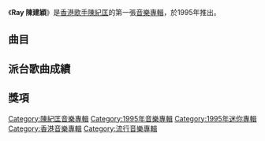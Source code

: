 {{Album infobox | <!-- See Wikipedia:WikiProject_Albums -->
| Name        = Ray 陳建穎
| Type        = [[EP|EP]]
| Artist      = [[陳建穎|陳建穎]]
| Cover       = Ray 陳建穎.jpg
| Released    = 1995年
| Recorded    = 1995年
| Genre       = [[粵語流行音樂|粵語流行音樂]]
| Length      = 29分2秒
| Label       = [[正東唱片|正東唱片]]
| Last album  = 
| This album  = '''Ray 陳建穎'''<br>（1995年）
| Next album  = [[我的喜與哀|我的喜與哀]]<br>（1996年）
}}

《'''Ray 陳建穎'''》是[[香港|香港]][[歌手|歌手]][[陳紀匡|陳紀匡]]的第一張[[音樂專輯|音樂專輯]]，於1995年推出。

==曲目==
{{tracklist
| headline = CD
| total_length = 29:02

| all_producer = [[梁榮駿|梁榮駿]]

| title1 = 陪我
| music1 = [[雷宇揚|雷宇揚]]
| lyrics1 = [[黃偉文|黃偉文]]
| arranger1 = [[劉志遠_(香港音樂人)|劉志遠]]
| longnote1 = 
| length1 = 4:45

| title2 = 越了解我，越要傷我
| music2 = [[黎沸揮|黎沸揮]]
| lyrics2 = [[陳少琪|陳少琪]]
| arranger2 = [[Adrian_Chan|Adrian Chan]]
| longnote2 = 
| length2 = 4:21

| title3 = 死黨
| music3 = [[Alex_San|Alex San]]
| lyrics3 = [[林夕|林夕]]
| arranger3 = Alex San
| longnote3 = 
| length3 = 3:39

| title4 = 再見純情
| music4 = [[王利名|王利名]]
| lyrics4 = [[綠葉_(填詞人)|綠葉]]
| arranger4 = 王利名
| longnote4 = 
| length4 = 4:06

| title5 = 當妳和我分別後
| music5 = [[Kim_Sung_Ho|Kim Sung Ho]] (김성호) <!--唱片credit出錯, 並非Shigeto Kajiwara-->
| lyrics5 = [[潘源良|潘源良]]
| arranger5 = [[陳志康_(音樂人)|陳志康]]
| longnote5 = 改編自Kim Sung Ho的《당신은 천사와 커피를 마셔본 적이 있습니까》(你有和天使喝過咖啡嗎)
| length5 = 4:36

| title6 = 你給我自信
| music6 = Alex San
| lyrics6 = 林夕
| arranger6 = Alex San
| note6 = 更有自信版
| longnote6 = 
| length6 = 3:42

| title7 = 死黨
| music7 = Alex San
| lyrics7 = 林夕
| arranger7 = Adrian Chan
| note7 = 真心真意版
| longnote7 = 
| length7 = 3:50
}}

==派台歌曲成績==


==獎項==


[[Category:陳紀匡音樂專輯|Category:陳紀匡音樂專輯]]
[[Category:1995年音樂專輯|Category:1995年音樂專輯]]
[[Category:1995年迷你專輯|Category:1995年迷你專輯]]
[[Category:香港音樂專輯|Category:香港音樂專輯]]
[[Category:流行音樂專輯|Category:流行音樂專輯]]